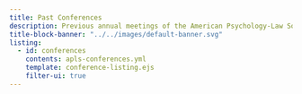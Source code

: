 ```yaml
---
title: Past Conferences
description: Previous annual meetings of the American Psychology-Law Society.
title-block-banner: "../../images/default-banner.svg"
listing:
  - id: conferences
    contents: apls-conferences.yml
    template: conference-listing.ejs
    filter-ui: true
---
```


::: {#conferences}
:::

